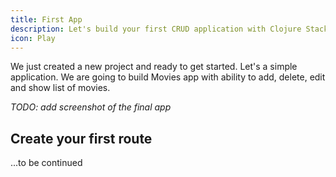```yaml
---
title: First App
description: Let's build your first CRUD application with Clojure Stack Lite
icon: Play
---
```


We just created a new project and ready to get started. Let's a simple application. 
We are going to build Movies app with ability to add, delete, edit and show list of movies.

_TODO: add screenshot of the final app_

## Create your first route

...to be continued
